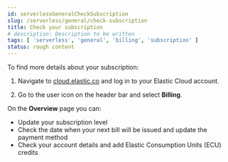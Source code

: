 ```yaml
---
id: serverlessGeneralCheckSubscription
slug: /serverless/general/check-subscription
title: Check your subscription
# description: Description to be written
tags: [ 'serverless', 'general', 'billing', 'subscription' ]
status: rough content
---
```



<RoughContent />

To find more details about your subscription:

1. Navigate to [cloud.elastic.co](https://cloud.elastic.co/) and log in to your Elastic Cloud account. 

1. Go to the user icon on the header bar and select **Billing**.

On the **Overview** page you can:

- Update your subscription level
- Check the date when your next bill will be issued and update the payment method
- Check your account details and add Elastic Consumption Units (ECU) credits
